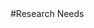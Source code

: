 <!-- ****************************RESEARCH NEEDS**************************** -->
#Research Needs
\begin{enumerate}

\item Research need No. 1

\item Research need No. 2

\item Research need No. 3

\item etc.

\end{enumerate}


